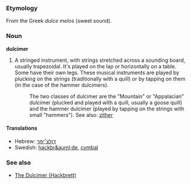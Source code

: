 ===Etymology===
From the Greek ''dulce melos'' (sweet sound).

===Noun===
'''dulcimer'''
{{wikipedia}}
#A stringed instrument, with strings stretched across a sounding board, usually trapezoidal.  It's played on the lap or horizontally on a table.  Some have their own legs.  These musical instruments are played by plucking on the strings (traditionally with a quill) or by tapping on them (in the case of the hammer dulcimers).
#:The two classes of dulcimer are the "Mountain" or "Appalacian" dulcimer (plucked and played with a quill, usually a goose quill) and the hammer dulcimer (played by tapping on the strings with small "hammers").  See also: [[zither]]

====Translations====
*Hebrew: [[דולצ׳ימר]]
*Swedish: [[hackbr&auml;de]], [[cymbal]]

===See also===
*[[http://www.s-hamilton.k12.ia.us/antiqua/dulcimer.htm |The Dulcimer (Hackbrett)]]